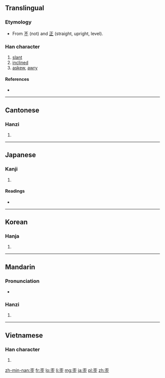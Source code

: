 ==Translingual==

===Etymology===
* From [[不]] (not) and [[正]] (straight, upright, level).

===Han character===
{{Han char|rn=77|rad=止|as=05|sn=9|four=1010<sub>1</sub>|canj=一火一卜一 (MFMYM)}}

# [[slant]]
# [[inclined]]
# [[askew]], [[awry]]

====References====
* {{Han ref|kx=0576.120|dkj=16286|dj=0966.150|hdz=21441.130|uh=6B6A|ud=27498|bh=AC6E|bd=44142}}

----

==Cantonese==

===Hanzi===
{{yue-hanzi|jyut=|y=waai1}}

# {{defn|lang=yue|sort=止05}}

----

==Japanese==

===Kanji===
{{ja-kanji|grade=|rs=止05}}

# {{defn|lang=ja|sort=止05}}

====Readings====
* {{ja-readings|on=[[わい]] (wai)|kun=[[ゆがむ]] (yugamu), [[ひずみ]] (hizumi)}}

----

==Korean==

===Hanja===
{{ko-hanja|hangeul=[[아]], [[왜]], [[외]]|eumhun=|rv=a, wae, oe|mr=a, wae, oe|y=, oy}}

# {{defn|lang=ko|sort=止05}}

----

==Mandarin==

===Pronunciation===
* {{audio|Zh-wai.ogg|Audio}}

===Hanzi===
{{cmn-hanzi|pin=[[wāi]] ([[wai1]])|wg=wai<sup>1</sup>}}

# {{defn|lang=cmn|sort=止05}}

----

==Vietnamese==

===Han character===
{{vi-hantu|[[oai]], [[quay]], [[oa]]|rs=止05}}

# {{defn|lang=vi|sort=止05}}

[[zh-min-nan:歪]]
[[fr:歪]]
[[lo:歪]]
[[li:歪]]
[[mg:歪]]
[[ja:歪]]
[[pl:歪]]
[[zh:歪]]